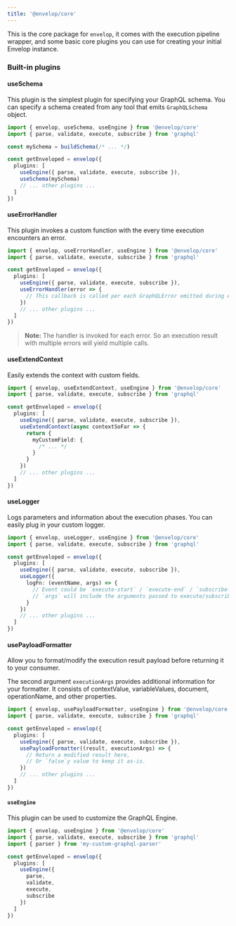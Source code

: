 ```yaml
---
title: '@envelop/core'
---
```


This is the core package for `envelop`, it comes with the execution pipeline wrapper, and some basic core plugins you can use for creating your initial Envelop instance.

### Built-in plugins

#### useSchema

This plugin is the simplest plugin for specifying your GraphQL schema. You can specify a schema created from any tool that emits `GraphQLSchema` object.

```ts
import { envelop, useSchema, useEngine } from '@envelop/core'
import { parse, validate, execute, subscribe } from 'graphql'

const mySchema = buildSchema(/* ... */)

const getEnveloped = envelop({
  plugins: [
    useEngine({ parse, validate, execute, subscribe }),
    useSchema(mySchema)
    // ... other plugins ...
  ]
})
```

#### useErrorHandler

This plugin invokes a custom function with the every time execution encounters an error.

```ts
import { envelop, useErrorHandler, useEngine } from '@envelop/core'
import { parse, validate, execute, subscribe } from 'graphql'

const getEnveloped = envelop({
  plugins: [
    useEngine({ parse, validate, execute, subscribe }),
    useErrorHandler(error => {
      // This callback is called per each GraphQLError emitted during execution phase
    })
    // ... other plugins ...
  ]
})
```

> **Note:** The handler is invoked for each error. So an execution result with multiple errors will yield multiple calls.

#### useExtendContext

Easily extends the context with custom fields.

```ts
import { envelop, useExtendContext, useEngine } from '@envelop/core'
import { parse, validate, execute, subscribe } from 'graphql'

const getEnveloped = envelop({
  plugins: [
    useEngine({ parse, validate, execute, subscribe }),
    useExtendContext(async contextSoFar => {
      return {
        myCustomField: {
          /* ... */
        }
      }
    })
    // ... other plugins ...
  ]
})
```

#### useLogger

Logs parameters and information about the execution phases. You can easily plug in your custom logger.

```ts
import { envelop, useLogger, useEngine } from '@envelop/core'
import { parse, validate, execute, subscribe } from 'graphql'

const getEnveloped = envelop({
  plugins: [
    useEngine({ parse, validate, execute, subscribe }),
    useLogger({
      logFn: (eventName, args) => {
        // Event could be `execute-start` / `execute-end` / `subscribe-start` / `subscribe-end`
        // `args` will include the arguments passed to execute/subscribe (in case of "start" event) and additional result in case of "end" event.
      }
    })
    // ... other plugins ...
  ]
})
```

#### usePayloadFormatter

Allow you to format/modify the execution result payload before returning it to your consumer.

The second argument `executionArgs` provides additional information for your formatter. It consists of contextValue, variableValues, document, operationName, and other properties.

```ts
import { envelop, usePayloadFormatter, useEngine } from '@envelop/core'
import { parse, validate, execute, subscribe } from 'graphql'

const getEnveloped = envelop({
  plugins: [
    useEngine({ parse, validate, execute, subscribe }),
    usePayloadFormatter((result, executionArgs) => {
      // Return a modified result here,
      // Or `false`y value to keep it as-is.
    })
    // ... other plugins ...
  ]
})
```

#### `useEngine`

This plugin can be used to customize the GraphQL Engine.

```ts
import { envelop, useEngine } from '@envelop/core'
import { parse, validate, execute, subscribe } from 'graphql'
import { parser } from 'my-custom-graphql-parser'

const getEnveloped = envelop({
  plugins: [
    useEngine({
      parse,
      validate,
      execute,
      subscribe
    })
  ]
})
```
